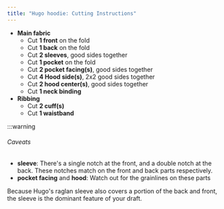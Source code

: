 ```yaml
---
title: "Hugo hoodie: Cutting Instructions"
---
```


- **Main fabric**
  - Cut **1 front** on the fold
  - Cut **1 back** on the fold
  - Cut **2 sleeves**, good sides together
  - Cut **1 pocket** on the fold
  - Cut **2 pocket facing(s)**, good sides together
  - Cut **4 Hood side(s)**, 2x2 good sides together
  - Cut **2 hood center(s)**, good sides together
  - Cut **1 neck binding**
- **Ribbing**
  - Cut **2 cuff(s)**
  - Cut **1 waistband**

:::warning


###### Caveats

- **sleeve**: There's a single notch at the front, and a double notch at the back. These notches match on the front and back parts respectively.
- **pocket facing** and **hood**: Watch out for the grainlines on these parts

Because Hugo's raglan sleeve also covers a portion of the back and front,
the sleeve is the dominant feature of your draft.

</Warning>
